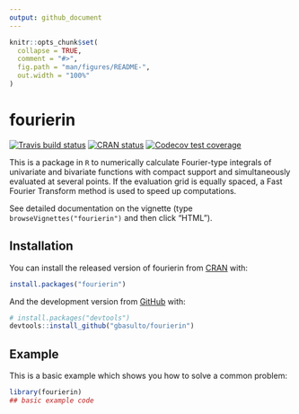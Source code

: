```yaml
---
output: github_document
---
```


<!-- README.md is generated from README.Rmd. Please edit that file -->

```r
knitr::opts_chunk$set(
  collapse = TRUE,
  comment = "#>",
  fig.path = "man/figures/README-",
  out.width = "100%"
)
```
# fourierin

<!-- badges: start -->
[![Travis build status](https://travis-ci.org/gbasulto/fourierin.svg?branch=master)](https://travis-ci.org/gbasulto/fourierin)
[![CRAN status](https://www.r-pkg.org/badges/version/fourierin)](https://cran.r-project.org/package=fourierin)
[![Codecov test coverage](https://codecov.io/gh/gbasulto/fourierin/branch/master/graph/badge.svg)](https://codecov.io/gh/gbasulto/fourierin?branch=master)
<!-- badges: end -->

This is a package in `R` to numerically calculate Fourier-type integrals of univariate and bivariate  functions with compact support and simultaneously evaluated at several points. If the evaluation grid is equally spaced, a Fast Fourier Transform method is used to speed up computations.

See detailed documentation on the vignette (type `browseVignettes("fourierin")` and then click "HTML"). 


## Installation

You can install the released version of fourierin from [CRAN](https://CRAN.R-project.org) with:

``` r
install.packages("fourierin")
```

And the development version from [GitHub](https://github.com/) with:

``` r
# install.packages("devtools")
devtools::install_github("gbasulto/fourierin")
```
## Example

This is a basic example which shows you how to solve a common problem:

```r
library(fourierin)
## basic example code
```


